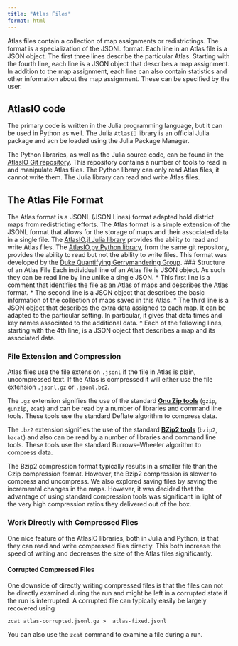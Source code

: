```yaml
---
title: "Atlas Files"
format: html
---
```



Atlas files contain a collection of map assignments or redistrictings. The format is a specialization of the JSONL format. Each line in an Atlas file is a JSON object. The first three lines describe the particular Atlas. Starting with the fourth line, each line is a JSON object that describes a map assignment. In addition to the map assignment, each line can also contain statistics and other information about the map  assignment. These can be specified by the user.

## AtlasIO code

The primary code is written in the Julia programming language, but it can be used in Python as well. The Julia `AtlasIO` library is an official Julia package and acn be loaded using the Julia Package Manager.

The Python libraries, as well as the Julia source code, can be found in the [AtlasIO Git repository](https://github.com/jonmjonm/AtlasIO.jl).
This repository contains a number of tools to read in and manipulate Atlas files. The Python library can only read Atlas files, it cannot write them. The Julia library can read and write Atlas files.

## The Atlas File Format

The Atlas format is a JSONL (JSON Lines) format adapted hold district maps from redistricting efforts. The Atlas format is a simple extension of the JSONL format that allows for the storage of maps and their associated data in a single file. The [AtlasIO.jl Julia library](https://github.com/jonmjonm/AtlasIO.jl/) provides the ability to read and write Atlas files. The [AtlasIO.py Python library](https://github.com/jonmjonm/AtlasIO.jl/tree/main/PythonReader), from the same git repository, provides the ability to read but not the ability to write files. This format was developed by the [Duke Quantifying Gerrymandering Group](https://sites.duke.edu/quantifyinggerrymandering/). 
### Structure of an Atlas File
Each individual line of an Atlas file is JSON object. As such they can be read line by line unlike a single JSON. 
* This first line is a comment that identifies the file as an Atlas of maps and describes the Atlas format. 
* The second line is a JSON object that describes the basic information of the collection of maps saved in this Atlas. 
* The third line is a JSON object that describes the extra data assigned to each map. It can be adapted to the particular setting. In particular, it gives that data times and key names associated to the additional data.
* Each of the following lines, starting with the 4th line, is a JSON object that describes a map and its associated data.

### File Extension and Compression

Atlas files use the file extension `.jsonl` if the file in Atlas is plain, uncompressed text. If the Atlas is compressed it will either use the file extension `.jsonl.gz` or `.jsonl.bz2`. 

The `.gz` extension signifies the use of the standard [**Gnu Zip tools**](https://en.m.wikipedia.org/wiki/Gzip) (`gzip`, `gunzip`, `zcat`) and can be read by a number of libraries and command line tools. These tools use the standard Deflate algorithm to compress data.

The `.bz2`  extension signifies the use of the standard 
[**BZip2 tools**](https://en.m.wikipedia.org/wiki/Bzip2) (`bzip2`, `bzcat`) and also can be read by a number of libraries and command line tools. These tools use the standard Burrows–Wheeler algorithm to compress data.

The Bzip2 compression format typically results in a smaller file than the Gzip compression format. However, the Bzip2 compression is slower to compress and uncompress. We also explored saving files by saving the incremental changes in the maps. However, it was decided that the advantage of using standard compression tools was significant in light of the very high compression ratios they delivered out of the box.

### Work Directly with Compressed Files

One nice feature of the AtlasIO libraries, both in Julia and Python, is that they can read and write compressed files directly. This both increase the speed of writing and decreases the size of the Atlas files significantly.

#### Corrupted Compressed Files

One downside of directly writing compressed files is that the files can not be directly examined during the run and might be left in a corrupted state if the run is interrupted. A corrupted file can typically easily be largely recovered using  

`` zcat atlas-corrupted.jsonl.gz >  atlas-fixed.jsonl ``  

You can also use the `zcat` command to examine a file during a run.